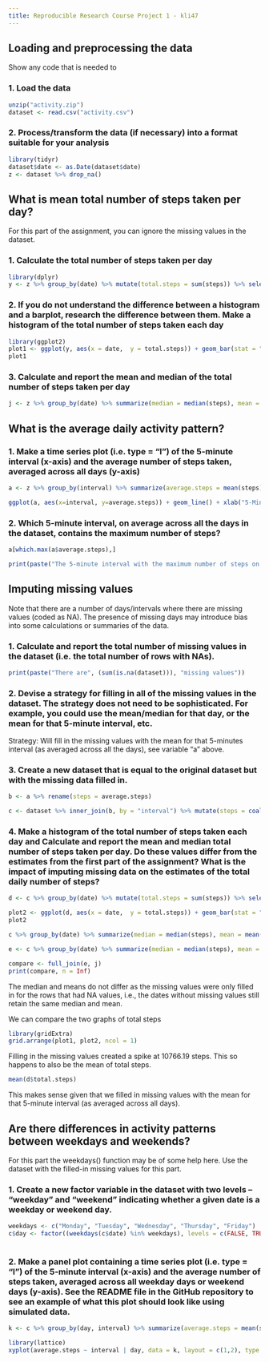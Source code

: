 ```yaml
---
title: Reproducible Research Course Project 1 - kli47
---
```


## Loading and preprocessing the data  

Show any code that is needed to

### 1. Load the data

```r
unzip("activity.zip")
dataset <- read.csv("activity.csv")
```  

### 2. Process/transform the data (if necessary) into a format suitable for your analysis

```r
library(tidyr)
dataset$date <- as.Date(dataset$date)
z <- dataset %>% drop_na()
```  

## What is mean total number of steps taken per day?

For this part of the assignment, you can ignore the missing values in the dataset.

### 1. Calculate the total number of steps taken per day

```r
library(dplyr)
y <- z %>% group_by(date) %>% mutate(total.steps = sum(steps)) %>% select(date, total.steps) %>% distinct %>% print(n = Inf)
```

### 2. If you do not understand the difference between a histogram and a barplot, research the difference between them. Make a histogram of the total number of steps taken each day

```r
library(ggplot2)
plot1 <- ggplot(y, aes(x = date,  y = total.steps)) + geom_bar(stat = "identity", fill="steelblue") + labs(title="Histogram of Total Steps (Excluding Missing Values)", x = "Date", y = "Total Steps") + theme_minimal()
plot1
```

### 3. Calculate and report the mean and median of the total number of steps taken per day

```r
j <- z %>% group_by(date) %>% summarize(median = median(steps), mean = mean(steps)) %>% print(n = Inf)
```

## What is the average daily activity pattern?

### 1. Make a time series plot (i.e. type = "l") of the 5-minute interval (x-axis) and the average number of steps taken, averaged across all days (y-axis)

```r
a <- z %>% group_by(interval) %>% summarize(average.steps = mean(steps))

ggplot(a, aes(x=interval, y=average.steps)) + geom_line() + xlab("5-Minute Intervals") + ylab("Steps") + ggtitle("Average Steps Across All Days for Each 5-Minute Interval")
```

### 2. Which 5-minute interval, on average across all the days in the dataset, contains the maximum number of steps?

```r
a[which.max(a$average.steps),]

print(paste("The 5-minute interval with the maximum number of steps on average across all the days is the", paste(as.character(a[which.max(a$average.steps),1]), "th", sep=""), "interval"))
```

## Imputing missing values
Note that there are a number of days/intervals where there are missing values (coded as NA). The presence of missing days may introduce bias into some calculations or summaries of the data.

### 1. Calculate and report the total number of missing values in the dataset (i.e. the total number of rows with NAs). 

```r
print(paste("There are", (sum(is.na(dataset))), "missing values"))
```

### 2. Devise a strategy for filling in all of the missing values in the dataset. The strategy does not need to be sophisticated. For example, you could use the mean/median for that day, or the mean for that 5-minute interval, etc.

Strategy: Will fill in the missing values with the mean for that 5-minutes interval (as averaged across all the days), see variable "a" above. 

### 3. Create a new dataset that is equal to the original dataset but with the missing data filled in.

```r
b <- a %>% rename(steps = average.steps)

c <- dataset %>% inner_join(b, by = "interval") %>% mutate(steps = coalesce(steps.x, steps.y)) %>% select(date, interval, steps)
```

### 4. Make a histogram of the total number of steps taken each day and Calculate and report the mean and median total number of steps taken per day. Do these values differ from the estimates from the first part of the assignment? What is the impact of imputing missing data on the estimates of the total daily number of steps?

```r
d <- c %>% group_by(date) %>% mutate(total.steps = sum(steps)) %>% select(total.steps, date) %>% distinct

plot2 <- ggplot(d, aes(x = date,  y = total.steps)) + geom_bar(stat = "identity", fill="steelblue") + labs(title="Histogram of Total Steps (Missing Values Filled In)", x = "Date", y = "Total Steps") + theme_minimal()
plot2

c %>% group_by(date) %>% summarize(median = median(steps), mean = mean(steps)) %>% print(n = Inf)

e <- c %>% group_by(date) %>% summarize(median = median(steps), mean = mean(steps)) %>% rename(median.filled = median, mean.filled = mean)

compare <- full_join(e, j)
print(compare, n = Inf)
```

The median and means do not differ as the missing values were only filled in for the rows that had NA values, i.e., the dates without missing values still retain the same median and mean. 

We can compare the two graphs of total steps
```r
library(gridExtra)
grid.arrange(plot1, plot2, ncol = 1)
```

Filling in the missing values created a spike at 10766.19 steps. This so happens to also be the mean of total steps. 
```r
mean(d$total.steps)
```
This makes sense given that we filled in missing values with the mean for that 5-minute interval (as averaged across all days). 

## Are there differences in activity patterns between weekdays and weekends?

For this part the weekdays() function may be of some help here. Use the dataset with the filled-in missing values for this part.

### 1. Create a new factor variable in the dataset with two levels – “weekday” and “weekend” indicating whether a given date is a weekday or weekend day.

```r
weekdays <- c("Monday", "Tuesday", "Wednesday", "Thursday", "Friday")
c$day <- factor((weekdays(c$date) %in% weekdays), levels = c(FALSE, TRUE), labels=c("Weekend", "Weekday"))
        
```

### 2. Make a panel plot containing a time series plot (i.e. type = "l") of the 5-minute interval (x-axis) and the average number of steps taken, averaged across all weekday days or weekend days (y-axis). See the README file in the GitHub repository to see an example of what this plot should look like using simulated data.

```r
k <- c %>% group_by(day, interval) %>% summarize(average.steps = mean(steps))

library(lattice)
xyplot(average.steps ~ interval | day, data = k, layout = c(1,2), type = "l", main = "Weekday vs. Weekend Total Steps per 5-Minute Interval", xlab = "5-Minute Intervals", ylab = "Steps")

```
